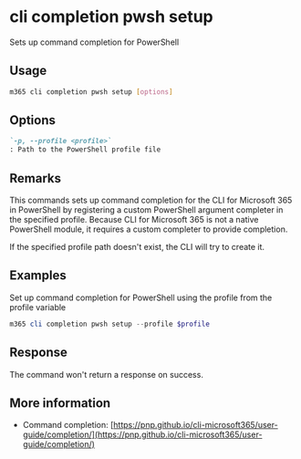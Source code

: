 
# cli completion pwsh setup

Sets up command completion for PowerShell

## Usage

```sh
m365 cli completion pwsh setup [options]
```

## Options

```md defintion-list
`-p, --profile <profile>`
: Path to the PowerShell profile file
```

<Global />

## Remarks

This commands sets up command completion for the CLI for Microsoft 365 in PowerShell by registering a custom PowerShell argument completer in the specified profile. Because CLI for Microsoft 365 is not a native PowerShell module, it requires a custom completer to provide completion.

If the specified profile path doesn't exist, the CLI will try to create it.

## Examples

Set up command completion for PowerShell using the profile from the profile variable

```powershell
m365 cli completion pwsh setup --profile $profile
```

## Response

The command won't return a response on success.

## More information

- Command completion: [https://pnp.github.io/cli-microsoft365/user-guide/completion/](https://pnp.github.io/cli-microsoft365/user-guide/completion/)
